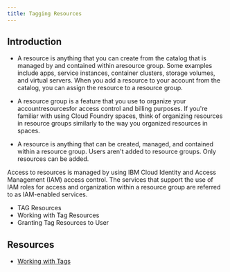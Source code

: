 ```yaml
---
title: Tagging Resources
---
```



<PageDescription>

</PageDescription>

## Introduction

  - A resource is anything that you can create from the catalog that is managed by and contained within aresource group. Some examples include apps, service instances, container clusters, storage volumes, and virtual servers. When you add a resource to your account from the catalog, you can assign the resource to a resource group.

  - A resource group is a feature that you use to organize your accountresourcesfor access control and billing purposes. If you're familiar with using Cloud Foundry spaces, think of organizing resources in resource groups similarly to the way you organized resources in spaces. 

  - A resource is anything that can be created, managed, and contained within a resource group. Users aren't added to resource groups. Only resources can be added.

Access to resources is managed by using IBM Cloud Identity and Access Management (IAM) access control. The services that support the use of IAM roles for access and organization within a resource group are referred to as IAM-enabled services.

  - TAG Resources
  - Working with Tag Resources
  - Granting Tag Resources to User

## Resources

 - [Working with Tags](https://cloud.ibm.com/docs/resources?topic=resources-tag)
